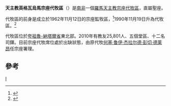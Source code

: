 {{Infobox Roman Catholic diocese
|Roman Catholic Diocese of = 天主教英格瓦烏馬宗座代牧區
|Latin name of diocese = Vicariatus Apostolicus Ingvavumensis
|image = 
|caption = 
|location = [[南非|南非]]
|territory = [[夸祖魯-納塔爾省|夸祖魯-納塔爾省]]東北部
|population = 25,801
|rite = 拉丁禮
|patron = 
|province = 
|established = 1962年
|cathedral = 善牧與七苦聖母座堂
|副主教座堂 =
|leadership = 宗座代牧
|website = 
|教宗 = 
|metropolitan = 
|ordinary = 直屬聖座
|coadjutor bishop = 
|emeritus = 
}}

'''天主教英格瓦烏馬宗座代牧區'''（{{lang-la|Vicariatus Apostolicus Ingvavumensis}}）是[[南非|南非]]一個[[羅馬天主教|羅馬天主教]][[宗座代牧區|宗座代牧區]]，直屬聖座。

代牧區的前身是成立於1962年11月12日的宗座監牧區，<ref>{{cite journal
|journal=[[宗座公報|宗座公報]]
|publisher=梵蒂岡出版社
|date=1963年
|volume=55
|title=''Quoniam praecipuas''
|page=933
|url=http://www.vatican.va/archive/aas/documents/AAS%2055%20%5B1963%5D%20-%20ocr.pdf
|access-date=2013-12-02
|archive-date=2010-03-27
|archive-url=https://web.archive.org/web/20100327072014/http://www.vatican.va/archive/aas/documents/AAS%2055%20%5B1963%5D%20-%20ocr.pdf
|dead-url=no
}}</ref>1990年11月19日升為代牧區。<ref>{{Cite web |url=http://www.vatican.va/holy_father/john_paul_ii/apost_constitutions/documents/hf_jp-ii_apc_19891119_ingvavumensis_lt.html |title=升為代牧區的宗座憲令 |access-date=2013-12-02 |archive-date=2014-05-16 |archive-url=https://web.archive.org/web/20140516234655/http://www.vatican.va/holy_father/john_paul_ii/apost_constitutions/documents/hf_jp-ii_apc_19891119_ingvavumensis_lt.html |dead-url=no }}</ref>

代牧區位於[[夸祖魯-納塔爾省|夸祖魯-納塔爾省]]東北部。2010年有教友25,801人、五個堂區、十二名司鐸。目前宗座代牧席位處於出缺狀態，由原代牧[[何塞·鲁伊·杰拉尔德·彭切·德莱昂|何塞·鲁伊·杰拉尔德·彭切·德莱昂]]任宗座署理。

==參考==
{{reflist}}

{{南非天主教教區}}
[[Category:南非天主教教區|I]]